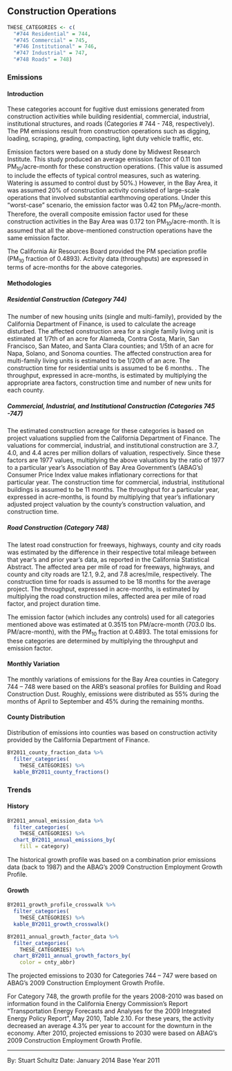 ## Construction Operations

```r
THESE_CATEGORIES <- c(
  "#744 Residential" = 744,
  "#745 Commercial" = 745,
  "#746 Institutional" = 746,
  "#747 Industrial" = 747,
  "#748 Roads" = 748)
```

### Emissions

#### Introduction {-}

These categories account for fugitive dust emissions generated from construction activities while building residential, commercial, industrial, institutional structures, and roads (Categories # 744 - 748, respectively). The PM emissions result from construction operations such as digging, loading, scraping, grading, compacting, light duty vehicle traffic, etc.

Emission factors were based on a study done by Midwest Research Institute. This study produced an average emission factor of 0.11 ton PM~10~/acre-month for these construction operations. (This value is assumed to include the effects of typical control measures, such as watering. Watering is assumed to control dust by 50%.) However, in the Bay Area, it was assumed 20% of construction activity consisted of large-scale operations that involved substantial earthmoving operations. Under this "worst-case" scenario, the emission factor was 0.42 ton PM~10~/acre-month. Therefore, the overall composite emission factor used for these construction activities in the Bay Area was 0.172 ton PM~10~/acre-month. It is assumed that all the above-mentioned construction operations have the same emission factor.

The California Air Resources Board provided the PM speciation profile (PM~10~ fraction of 0.4893). Activity data (throughputs) are expressed in terms of acre-months for the above categories.

#### Methodologies {-}

##### Residential Construction (Category 744) {-}

The number of new housing units (single and multi-family), provided by the California Department of Finance, is used to calculate the acreage disturbed. The affected construction area for a single family living unit is estimated at 1/7th of an acre for Alameda, Contra Costa, Marin, San Francisco, San Mateo, and Santa Clara counties; and 1/5th of an acre for Napa, Solano, and Sonoma counties. The affected construction area for multi-family living units is estimated to be 1/20th of an acre. The construction time for residential units is assumed to be 6 months. . The throughput, expressed in acre-months, is estimated by multiplying the appropriate area factors, construction time and number of new units for each county.

##### Commercial, Industrial, and Institutional Construction (Categories 745 -747) {-}

The estimated construction acreage for these categories is based on project valuations supplied from the California Department of Finance. The valuations for commercial, industrial, and institutional construction are 3.7, 4.0, and 4.4 acres per million dollars of valuation, respectively. Since these factors are 1977 values, multiplying the above valuations by the ratio of 1977 to a particular year's Association of Bay Area Government's (ABAG's) Consumer Price Index value makes inflationary corrections for that particular year. The construction time for commercial, industrial, institutional buildings is assumed to be 11 months. The throughput for a particular year, expressed in acre-months, is found by multiplying that year's inflationary adjusted project valuation by the county's construction valuation, and construction time.

##### Road Construction (Category 748) {-}

The latest road construction for freeways, highways, county and city roads was estimated by the difference in their respective total mileage between that year's and prior year's data, as reported in the California Statistical Abstract. The affected area per mile of road for freeways, highways, and county and city roads are 12.1, 9.2, and 7.8 acres/mile, respectively. The construction time for roads is assumed to be 18 months for the average project. The throughput, expressed in acre-months, is estimated by multiplying the road construction miles, affected area per mile of road factor, and project duration time.

The emission factor (which includes any controls) used for all categories mentioned above was estimated at 0.3515 ton PM/acre-month (703.0 lbs. PM/acre-month), with the PM~10~ fraction at 0.4893. The total emissions for these categories are determined by multiplying the throughput and emission factor.

#### Monthly Variation {-}

The monthly variations of emissions for the Bay Area counties in Category 744 – 748 were based on the ARB's seasonal profiles for Building and Road Construction Dust. Roughly, emissions were distributed as 55% during the months of April to September and 45% during the remaining months.

#### County Distribution {-}

Distribution of emissions into counties was based on construction activity provided by the California Department of Finance.

```r
BY2011_county_fraction_data %>%
  filter_categories(
    THESE_CATEGORIES) %>%
  kable_BY2011_county_fractions()
```

### Trends

#### History {-}

```r
BY2011_annual_emission_data %>%
  filter_categories(
    THESE_CATEGORIES) %>%
  chart_BY2011_annual_emissions_by(
    fill = category) 
```

The historical growth profile was based on a combination prior emissions data (back to 1987) and the ABAG's 2009 Construction Employment Growth Profile.

#### Growth {-}

```r
BY2011_growth_profile_crosswalk %>%
  filter_categories(
    THESE_CATEGORIES) %>%
  kable_BY2011_growth_crosswalk()
```

```r
BY2011_annual_growth_factor_data %>%
  filter_categories(
    THESE_CATEGORIES) %>%
  chart_BY2011_annual_growth_factors_by(
    color = cnty_abbr) 
```

The projected emissions to 2030 for Categories 744 – 747 were based on ABAG's 2009 Construction Employment Growth Profile.

For Category 748, the growth profile for the years 2008-2010 was based on information found in the California Energy Commission's Report "Transportation Energy Forecasts and Analyses for the 2009 Integrated Energy Policy Report", May 2010, Table 2.10. For these years, the activity decreased an average 4.3% per year to account for the downturn in the economy. After 2010, projected emissions to 2030 were based on ABAG's 2009 Construction Employment Growth Profile.

***

By: Stuart Schultz 
Date: January 2014 
Base Year 2011
